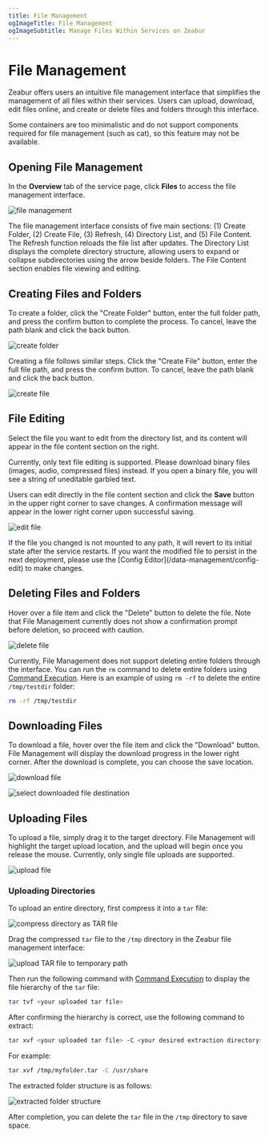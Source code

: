 ```yaml
---
title: File Management
ogImageTitle: File Management
ogImageSubtitle: Manage Files Within Services on Zeabur
---
```



# File Management

Zeabur offers users an intuitive file management interface that simplifies the management of all files within their services. Users can upload, download, edit files online, and create or delete files and folders through this interface.

<Callout type="warning">
  Some containers are too minimalistic and do not support components required for file management (such as cat), so this feature may not be available.
</Callout>

## Opening File Management

In the **Overview** tab of the service page, click **Files** to access the file management interface.

![file management](/data-management/file-management/file-management.png)

The file management interface consists of five main sections: (1) Create Folder, (2) Create File, (3) Refresh, (4) Directory List, and (5) File Content. The Refresh function reloads the file list after updates. The Directory List displays the complete directory structure, allowing users to expand or collapse subdirectories using the arrow beside folders. The File Content section enables file viewing and editing.

## Creating Files and Folders

To create a folder, click the "Create Folder" button, enter the full folder path, and press the confirm button to complete the process. To cancel, leave the path blank and click the back button.

![create folder](/data-management/file-management/create-folder.png)

Creating a file follows similar steps. Click the "Create File" button, enter the full file path, and press the confirm button. To cancel, leave the path blank and click the back button.

![create file](/data-management/file-management/create-file.png)

## File Editing

Select the file you want to edit from the directory list, and its content will appear in the file content section on the right.

<Callout type="info">
  Currently, only text file editing is supported. Please download binary files (images, audio, compressed files) instead. If you open a binary file, you will see a string of uneditable garbled text.
</Callout>

Users can edit directly in the file content section and click the **Save** button in the upper right corner to save changes. A confirmation message will appear in the lower right corner upon successful saving.

![edit file](/data-management/file-management/edit-file.png)

<Callout type="warning">
  If the file you changed is not mounted to any path, it will revert to its initial state after the service restarts. If you want the modified file to persist in the next deployment, please use the [Config Editor](/data-management/config-edit) to make changes.
</Callout>

## Deleting Files and Folders

Hover over a file item and click the "Delete" button to delete the file. Note that File Management currently does not show a confirmation prompt before deletion, so proceed with caution.

![delete file](/data-management/file-management/delete-file.png)

Currently, File Management does not support deleting entire folders through the interface. You can run the `rm` command to delete entire folders using [Command Execution](/deploy/command-execution). Here is an example of using `rm -rf` to delete the entire `/tmp/testdir` folder:

```bash
rm -rf /tmp/testdir
```

## Downloading Files

To download a file, hover over the file item and click the "Download" button. File Management will display the download progress in the lower right corner. After the download is complete, you can choose the save location.

![download file](/data-management/file-management/download-file.png)

![select downloaded file destination](/data-management/file-management/download-select-destination.png)

## Uploading Files

To upload a file, simply drag it to the target directory. File Management will highlight the target upload location, and the upload will begin once you release the mouse. Currently, only single file uploads are supported.

![upload file](/data-management/file-management/upload.png)

### Uploading Directories

To upload an entire directory, first compress it into a `tar` file:

![compress directory as TAR file](/data-management/file-management/compress-as-tar.png)

Drag the compressed `tar` file to the `/tmp` directory in the Zeabur file management interface:

![upload TAR file to temporary path](/data-management/file-management/upload-tar-file.png)

Then run the following command with [Command Execution](/deploy/command-execution) to display the file hierarchy of the `tar` file:

```bash
tar tvf <your uploaded tar file>
```

After confirming the hierarchy is correct, use the following command to extract:

```bash
tar xvf <your uploaded tar file> -C <your desired extraction directory>
```

For example:

```bash
tar xvf /tmp/myfolder.tar -C /usr/share
```

The extracted folder structure is as follows:

![extracted folder structure](/data-management/file-management/extracted-folder-structure.png)

After completion, you can delete the `tar` file in the `/tmp` directory to save space.
